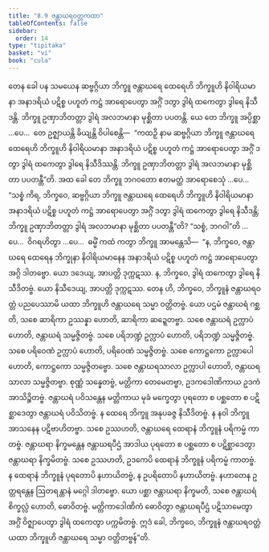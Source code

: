 ```yaml
---
title: "8.9 ဇန္တာဃရဝတ္တကထာ"
tableOfContents: false
sidebar:
  order: 14
type: "tipitaka"
basket: "vi"
book: "cula"
---
```



<DynamicBreadcrumb />

<Division number="371" book="cula">

<Paragraph number="1701" book="cula">
တေန ခေါ ပန သမယေန ဆဗ္ဗဂ္ဂိယာ ဘိက္ခူ ဇန္တာဃရေ ထေရေဟိ ဘိက္ခူဟိ နိဝါရိယမာနာ အနာဒရိယံ ပဋိစ္စ ပဟူတံ ကဋ္ဌံ အာရောပေတွာ အဂ္ဂိံ ဒတွာ ဒွါရံ ထကေတွာ ဒွါရေ နိသီဒန္တိ. ဘိက္ခူ ဥဏှာဘိတတ္တာ ဒွါရံ အလဘမာနာ မုစ္ဆိတာ ပပတန္တိ. ယေ တေ ဘိက္ခူ အပ္ပိစ္ဆာ …ပေ…  တေ ဥဇ္ဈာယန္တိ ခိယျန္တိ ဝိပါစေန္တိ—  “ကထဉှိ နာမ ဆဗ္ဗဂ္ဂိယာ ဘိက္ခူ ဇန္တာဃရေ ထေရေဟိ ဘိက္ခူဟိ နိဝါရိယမာနာ အနာဒရိယံ ပဋိစ္စ ပဟူတံ ကဋ္ဌံ အာရောပေတွာ အဂ္ဂိံ ဒတွာ ဒွါရံ ထကေတွာ ဒွါရေ နိသီဒိဿန္တိ. ဘိက္ခူ ဥဏှာဘိတတ္တာ ဒွါရံ အလဘမာနာ မုစ္ဆိတာ ပပတန္တီ”တိ. အထ ခေါ တေ ဘိက္ခူ ဘဂဝတော ဧတမတ္ထံ အာရောစေသုံ …ပေ…  “သစ္စံ ကိရ, ဘိက္ခဝေ, ဆဗ္ဗဂ္ဂိယာ ဘိက္ခူ ဇန္တာဃရေ ထေရေဟိ ဘိက္ခူဟိ နိဝါရိယမာနာ အနာဒရိယံ ပဋိစ္စ ပဟူတံ ကဋ္ဌံ အာရောပေတွာ အဂ္ဂိံ ဒတွာ ဒွါရံ ထကေတွာ ဒွါရေ နိသီဒန္တိ; ဘိက္ခူ ဥဏှာဘိတတ္တာ ဒွါရံ အလဘမာနာ မုစ္ဆိတာ ပပတန္တီ”တိ? “သစ္စံ, ဘဂဝါ”တိ …ပေ…  ဝိဂရဟိတွာ …ပေ…  ဓမ္မိံ ကထံ ကတွာ ဘိက္ခူ အာမန္တေသိ—  “န, ဘိက္ခဝေ, ဇန္တာဃရေ ထေရေန ဘိက္ခုနာ နိဝါရိယမာနေန အနာဒရိယံ ပဋိစ္စ ပဟူတံ ကဋ္ဌံ အာရောပေတွာ အဂ္ဂိ ဒါတဗ္ဗော. ယော ဒဒေယျ, အာပတ္တိ ဒုက္ကဋဿ. န, ဘိက္ခဝေ, ဒွါရံ ထကေတွာ ဒွါရေ နိသီဒိတဗ္ဗံ. ယော နိသီဒေယျ, အာပတ္တိ ဒုက္ကဋဿ.
</Paragraph>

</Division>
<Division number="372" book="cula">

<Paragraph number="1702" book="cula">
တေန ဟိ, ဘိက္ခဝေ, ဘိက္ခူနံ ဇန္တာဃရဝတ္တံ ပညပေဿာမိ ယထာ ဘိက္ခူဟိ ဇန္တာဃရေ သမ္မာ ဝတ္တိတဗ္ဗံ. ယော ပဌမံ ဇန္တာဃရံ ဂစ္ဆတိ, သစေ ဆာရိကာ ဥဿန္နာ ဟောတိ, ဆာရိကာ ဆဍ္ဍေတဗ္ဗာ. သစေ ဇန္တာဃရံ ဥက္လာပံ ဟောတိ, ဇန္တာဃရံ သမ္မဇ္ဇိတဗ္ဗံ. သစေ ပရိဘဏ္ဍံ ဥက္လာပံ ဟောတိ, ပရိဘဏ္ဍံ သမ္မဇ္ဇိတဗ္ဗံ. သစေ ပရိဝေဏံ ဥက္လာပံ ဟောတိ, ပရိဝေဏံ သမ္မဇ္ဇိတဗ္ဗံ. သစေ ကောဋ္ဌကော ဥက္လာပေါ ဟောတိ, ကောဋ္ဌကော သမ္မဇ္ဇိတဗ္ဗော. သစေ ဇန္တာဃရသာလာ ဥက္လာပါ ဟောတိ, ဇန္တာဃရသာလာ သမ္မဇ္ဇိတဗ္ဗာ.
</Paragraph>

<Paragraph number="1703" book="cula">
စုဏ္ဏံ သန္နေတဗ္ဗံ, မတ္တိကာ တေမေတဗ္ဗာ, ဥဒကဒေါဏိကာယ ဥဒကံ အာသိဉ္စိတဗ္ဗံ. ဇန္တာဃရံ ပဝိသန္တေန မတ္တိကာယ မုခံ မက္ခေတွာ ပုရတော စ ပစ္ဆတော စ ပဋိစ္ဆာဒေတွာ ဇန္တာဃရံ ပဝိသိတဗ္ဗံ. န ထေရေ ဘိက္ခူ အနုပခဇ္ဇ နိသီဒိတဗ္ဗံ. န နဝါ ဘိက္ခူ အာသနေန ပဋိဗာဟိတဗ္ဗာ. သစေ ဥဿဟတိ, ဇန္တာဃရေ ထေရာနံ ဘိက္ခူနံ ပရိကမ္မံ ကာတဗ္ဗံ. ဇန္တာဃရာ နိက္ခမန္တေန ဇန္တာဃရပီဌံ အာဒါယ ပုရတော စ ပစ္ဆတော စ ပဋိစ္ဆာဒေတွာ ဇန္တာဃရာ နိက္ခမိတဗ္ဗံ. သစေ ဥဿဟတိ, ဥဒကေပိ ထေရာနံ ဘိက္ခူနံ ပရိကမ္မံ ကာတဗ္ဗံ. န ထေရာနံ ဘိက္ခူနံ ပုရတောပိ နဟာယိတဗ္ဗံ, န ဥပရိတောပိ နဟာယိတဗ္ဗံ. နဟာတေန ဥတ္တရန္တေန ဩတရန္တာနံ မဂ္ဂေါ ဒါတဗ္ဗော. ယော ပစ္ဆာ ဇန္တာဃရာ နိက္ခမတိ, သစေ ဇန္တာဃရံ စိက္ခလ္လံ ဟောတိ, ဓောဝိတဗ္ဗံ. မတ္တိကာဒေါဏိကံ ဓောဝိတွာ ဇန္တာဃရပီဌံ ပဋိသာမေတွာ အဂ္ဂိံ ဝိဇ္ဈာပေတွာ ဒွါရံ ထကေတွာ ပက္ကမိတဗ္ဗံ. ဣဒံ ခေါ, ဘိက္ခဝေ, ဘိက္ခူနံ ဇန္တာဃရဝတ္တံ ယထာ ဘိက္ခူဟိ ဇန္တာဃရေ သမ္မာ ဝတ္တိတဗ္ဗန်”တိ.
</Paragraph>
</Division>